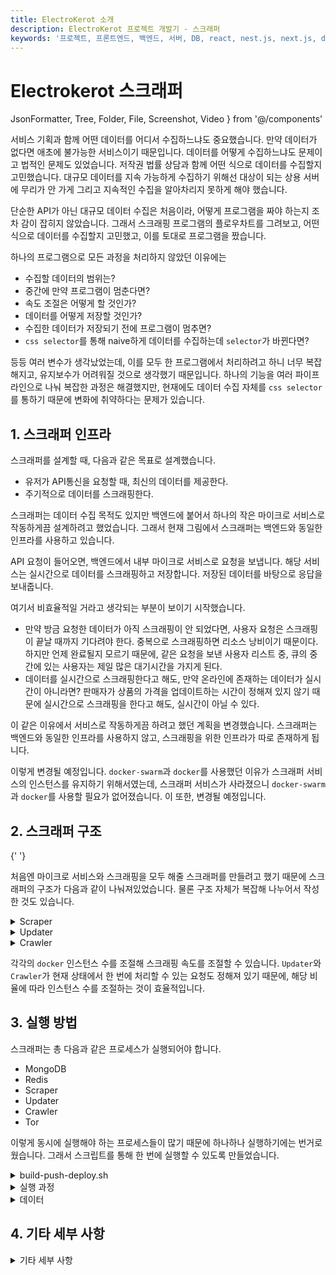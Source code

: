 ```yaml
---
title: ElectroKerot 소개
description: ElectroKerot 프로젝트 개발기 - 스크래퍼
keywords: '프로젝트, 프론트엔드, 백엔드, 서버, DB, react, nest.js, next.js, docker, 크롤링, 스크래핑, 포트폴리오'
---
```


# Electrokerot 스크래퍼

  JsonFormatter,
  Tree,
  Folder,
  File,
  Screenshot,
  Video
} from '@/components'


서비스 기획과 함께 어떤 데이터를 어디서 수집하느냐도 중요했습니다. 만약 데이터가 없다면 애초에 불가능한 서비스이기 때문입니다.
데이터를 어떻게 수집하느냐도 문제이고 법적인 문제도 있었습니다. 저작권 법률 상담과 함께 어떤 식으로 데이터를 수집할지 고민했습니다.
대규모 데이터를 지속 가능하게 수집하기 위해선 대상이 되는 상용 서버에 무리가 안 가게 그리고 지속적인 수집을 알아차리지 못하게 해야 했습니다.

단순한 API가 아닌 대규모 데이터 수집은 처음이라, 어떻게 프로그램을 짜야 하는지 조차 감이 잡히지 않았습니다. 그래서
스크래핑 프로그램의 플로우차트를 그려보고, 어떤 식으로 데이터를 수집할지 고민했고, 이를 토대로 프로그램을 짰습니다.

하나의 프로그램으로 모든 과정을 처리하지 않았던 이유에는

- 수집할 데이터의 범위는?
- 중간에 만약 프로그램이 멈춘다면?
- 속도 조절은 어떻게 할 것인가?
- 데이터를 어떻게 저장할 것인가?
- 수집한 데이터가 저장되기 전에 프로그램이 멈추면?
- `css selector`를 통해 naive하게 데이터를 수집하는데 `selector`가 바뀐다면?

등등 여러 변수가 생각났었는데, 이를 모두 한 프로그램에서 처리하려고 하니 너무 복잡해지고, 유지보수가 어려워질 것으로 생각했기 때문입니다.
하나의 기능을 여러 파이프라인으로 나눠 복잡한 과정은 해결했지만, 현재에도 데이터 수집 자체를 `css selector`를 통하기 때문에
변화에 취약하다는 문제가 있습니다.

## 1. 스크래퍼 인프라

<Screenshot alt="인프라" src={InfraScreenshot} caption="인프라" />

스크래퍼를 설계할 때, 다음과 같은 목표로 설계했습니다.

- 유저가 API통신을 요청할 때, 최신의 데이터를 제공한다.
- 주기적으로 데이터를 스크래핑한다.

스크래퍼는 데이터 수집 목적도 있지만 백엔드에 붙어서 하나의 작은 마이크로 서비스로
작동하게끔 설계하려고 했었습니다. 그래서 현재 그림에서 스크래퍼는 백엔드와 동일한 인프라를 사용하고 있습니다.

API 요청이 들어오면, 백엔드에서 내부 마이크로 서비스로 요청을 보냅니다. 해당 서비스는
실시간으로 데이터를 스크래핑하고 저장합니다. 저장된 데이터를 바탕으로 응답을 보내줍니다.

여기서 비효율적일 거라고 생각되는 부분이 보이기 시작했습니다.

- 만약 방금 요청한 데이터가 아직 스크래핑이 안 되었다면, 사용자 요청은 스크래핑이 끝날 때까지 기다려야 한다.
  중복으로 스크래핑하면 리소스 낭비이기 때문이다. 하지만 언제 완료될지 모르기 때문에,
  같은 요청을 보낸 사용자 리스트 중, 큐의 중간에 있는 사용자는 제일 많은 대기시간을 가지게 된다.
- 데이터를 실시간으로 스크래핑한다고 해도, 만약 온라인에 존재하는 데이터가 실시간이 아니라면?
  판매자가 상품의 가격을 업데이트하는 시간이 정해져 있지 않기 때문에 실시간으로
  스크래핑을 한다고 해도, 실시간이 아닐 수 있다.

이 같은 이유에서 서비스로 작동하게끔 하려고 했던 계획을 변경했습니다. 스크래퍼는 백엔드와 동일한 인프라를 사용하지 않고,
스크래핑을 위한 인프라가 따로 존재하게 됩니다.


<Screenshot
  alt="변경된 인프라"
  src={InfraModifiedScreenshot}
  caption="변경된 인프라"
/>

이렇게 변경될 예정입니다. `docker-swarm`과 `docker`를 사용했던 이유가 스크래퍼 서비스의 인스턴스를
유지하기 위해서였는데, 스크래퍼 서비스가 사라졌으니 `docker-swarm`과 `docker`를 사용할 필요가 없어졌습니다.
이 또한, 변경될 예정입니다.

## 2. 스크래퍼 구조

<Screenshot alt="플로우차트" src={FlowChartScreenshot} caption="플로우차트" />{' '}

<Screenshot
  alt="스크래퍼 구조"
  src={ScraperStructureScreenshot}
  caption="스크래퍼 구조"
/>

처음엔 마이크로 서비스와 스크래핑을 모두 해줄 스크래퍼를 만들려고 했기 때문에 스크래퍼의 구조가
다음과 같이 나눠져있었습니다. 물론 구조 자체가 복잡해 나누어서 작성한 것도 있습니다.

<details>
  <summary>Scraper</summary>

단일 프로세스 엔트리 포인트, json 설정 파일을 파싱하여 스크래핑을 준비합니다.

```js scrapConfig.json
{
  "pageBaseUrl": "https://prod.danawa.com/list/?cate=",
  "itemBaseUrl": "https://prod.danawa.com/info/?pcode=",
  "minimumDate": "2018",
  "ignoreWords": ["채굴", "마이닝", "중고"],
  "itemsCategories": [
    "cpu",
    "motherboard",
    "memory",
    "graphics",
    "hdd",
    "ssd",
    "power",
    "case",
    "cooler"
  ],
  "categories": [
    {
      "category": "cpu",
      "categoryNumber": "112747",
      "start": "1",
      "end": "*",
      "ignoreWords": ["해외구매"],
      "filters": [
        {
          "name": "제조사: 인텔",
          "type": "maker",
          "value": "3156"
        },
        {
          "name": "제조사: AMD",
          "type": "maker",
          "value": "3132"
        }
      ]
    },
    {
      "category": "motherboard",
      "categoryNumber": "112751",
      "start": "1",
      "end": "*",
      "filters": [
        {
          "name": "인텔 CPU 전용",
          "type": "attribute",
          "value": "2153"
        },
        {
          "name": "AMD CPU 전용",
          "type": "attribute",
          "value": "2154"
        }
      ]
    },
    {
      "category": "memory",
      "categoryNumber": "112752",
      "start": "1",
      "end": "*",
      "filters": [
        {
          "name": "데스크탑 전용",
          "type": "attribute",
          "value": "1223"
        }
      ]
    },
    {
      "category": "graphics",
      "categoryNumber": "112753",
      "start": "1",
      "end": "*",
      "filters": [
        {
          "name": "NVIDIA 칩셋",
          "type": "attribute",
          "value": "3518"
        },
        {
          "name": "AMD 칩셋",
          "type": "attribute",
          "value": "3517"
        }
      ]
    },
    {
      "category": "ssd",
      "categoryNumber": "112760",
      "start": "1",
      "end": "*",
      "filters": [
        {
          "name": "데스크탑 전용",
          "type": "attribute",
          "value": "636719"
        }
      ]
    },
    {
      "category": "hdd",
      "categoryNumber": "112763",
      "start": "1",
      "end": "*",
      "minimumDate": "0",
      "filters": [
        {
          "name": "데스크탑 전용",
          "type": "attribute",
          "value": "4393"
        }
      ]
    },
    {
      "category": "case",
      "categoryNumber": "112775",
      "start": "1",
      "end": "*",
      "filters": [
        {
          "name": "ATX",
          "type": "attribute",
          "value": "5112"
        },
        {
          "name": "M-ATX",
          "type": "attribute",
          "value": "153734"
        },
        {
          "name": "RTX",
          "type": "attribute",
          "value": "131810"
        },
        {
          "name": "미니 ITX",
          "type": "attribute",
          "value": "5115"
        },
        {
          "name": "튜닝 케이스",
          "type": "attribute",
          "value": "5116"
        }
      ]
    },
    {
      "category": "power",
      "categoryNumber": "112777",
      "start": "1",
      "end": "*",
      "filters": [
        {
          "name": "ATX 파워",
          "type": "attribute",
          "value": "5529"
        },
        {
          "name": "M-ATX 파워",
          "type": "attribute",
          "value": "5530"
        }
      ]
    },
    {
      "category": "cooler",
      "categoryNumber": "11236855",
      "start": "1",
      "end": "*",
      "filters": [
        {
          "name": "CPU 쿨러",
          "type": "attribute",
          "value": "4015"
        },
        {
          "name": "시스템 쿨러",
          "type": "attribute",
          "value": "4017"
        },
        { "name": "3RSYS", "type": "maker", "value": "94456" },
        { "name": "ALPHACOOL", "type": "maker", "value": "43489745" },
        { "name": "ARCTIC", "type": "maker", "value": "45196" },
        { "name": "ASRock", "type": "maker", "value": "4503" },
        { "name": "ASUS", "type": "maker", "value": "2869" },
        { "name": "BRAVOTEC", "type": "maker", "value": "57038" },
        { "name": "CORSAIR", "type": "maker", "value": "4127" },
        { "name": "COUGAR", "type": "maker", "value": "28016" },
        { "name": "darkFlash", "type": "maker", "value": "15938410" },
        { "name": "DEEPCOOL", "type": "maker", "value": "51853" },
        { "name": "EVGA", "type": "maker", "value": "5408" },
        { "name": "FSP", "type": "maker", "value": "4450" },
        { "name": "G.SKILL", "type": "maker", "value": "4130" },
        { "name": "GIGABYTE", "type": "maker", "value": "3148" },
        { "name": "JONSBO", "type": "maker", "value": "117525" },
        { "name": "MSI", "type": "maker", "value": "2904" },
        { "name": "NOCTUA", "type": "maker", "value": "32727" },
        { "name": "NZXT", "type": "maker", "value": "32917" },
        { "name": "PCCOOLER", "type": "maker", "value": "90587" },
        { "name": "SilverStone", "type": "maker", "value": "5738" },
        { "name": "Thermalright", "type": "maker", "value": "3210" },
        { "name": "대양케이스", "type": "maker", "value": "91704" },
        { "name": "리안리", "type": "maker", "value": "4192" },
        { "name": "마이크로닉스", "type": "maker", "value": "3160" },
        { "name": "맥스엘리트", "type": "maker", "value": "105703" },
        { "name": "시스기어", "type": "maker", "value": "112539" },
        { "name": "싸이오닉", "type": "maker", "value": "41818805" },
        { "name": "써멀테이크", "type": "maker", "value": "3186" },
        { "name": "써모랩", "type": "maker", "value": "22601" },
        { "name": "앱코", "type": "maker", "value": "2108" },
        { "name": "에너맥스", "type": "maker", "value": "3851" },
        { "name": "이엠텍", "type": "maker", "value": "4527" },
        { "name": "인텔", "type": "maker", "value": "3156" },
        { "name": "잘만", "type": "maker", "value": "3157" },
        { "name": "쿨러마스터", "type": "maker", "value": "3134" }
      ]
    }
  ]
}
```

</details>

<details>
  <summary>Updater</summary>

Scraper에서 받은 요청을 Crawler로 보내고, 그 응답을 가지고 db를 업데이트합니다.

</details>

<details>
  <summary>Crawler</summary>

받은 요청에 따라 스크래핑 후 데이터를 재단하여 리턴합니다. 인스턴스의 네트워크가 `tor`를
통해 이루어지기 때문에, 익명화가 되어있습니다.

</details>

각각의 `docker` 인스턴스 수를 조절해 스크래핑 속도를 조절할 수 있습니다.
`Updater`와 `Crawler`가 현재 상태에서 한 번에 처리할 수 있는 요청도 정해져 있기 때문에,
해당 비율에 따라 인스턴스 수를 조절하는 것이 효율적입니다.

## 3. 실행 방법

스크래퍼는 총 다음과 같은 프로세스가 실행되어야 합니다.

- MongoDB
- Redis
- Scraper
- Updater
- Crawler
- Tor

이렇게 동시에 실행해야 하는 프로세스들이 많기 때문에 하나하나 실행하기에는 번거로웠습니다.
그래서 스크립트를 통해 한 번에 실행할 수 있도록 만들었습니다.

<details>
  <summary>build-push-deploy.sh</summary>

```sh build-push-deploy.sh
  #! /bin/bash

  # check local registry status
  wget --no-verbose --tries=1 --spider 127.0.0.1:5000/v2/_catalog > /dev/null 2>&1
  if [ $? -eq 4 ]; then
    echo " - Creating local registry service"
    docker service create --name registry --publish 5000:5000 registry:2 2>/dev/null

    if [ $? -ne 0 ]; then
      echo "Failed to create local registry"
      exit 1
    fi
  fi

  # build images
  echo " - Building images"
  docker compose build 2>/dev/null
  if [ $? -ne 0 ]; then
    echo "Build failed"
    exit 1
  fi

  # push images
  echo " - Pushing images"
  docker compose push 2>/dev/null
  if [ $? -ne 0 ]; then
    echo "Push failed"
    exit 1
  fi

  # init docker swarm
  echo " - Initializing docker swarm"
  docker swarm init > /dev/null 2>/dev/null
  if [[ $? != 0 && $? != 1 ]]; then
    echo "Swarm init failed"
    exit 1
  fi

  SERVICE_NAME=collector
  # deploy services
  echo " - Deploying services under stack name: $SERVICE_NAME"
  docker stack deploy -c docker-compose.yml $SERVICE_NAME 2>/dev/null
  if [ $? -ne 0 ]; then
    echo "Deploy failed"
    exit 1
  fi
  echo " - Deployment completed"

  IFS=
  echo "Press Enter to check service status"
  read -s -n 1 key
  if [[ $key = "" ]]; then
    watch -n 1 docker stack services $SERVICE_NAME
  fi
```

</details>


<details>
<summary>실행 과정</summary>

**실행**

<Screenshot alt="실행" src={ScraperDeployScreenshot} />

**상태**

<Screenshot alt="상태" src={ScraperStatsScreenshot} />

**대기**

<Screenshot alt="대기" src={ScraperStandbyScreenshot} />

<br />

</details>

<details>
<summary>데이터</summary>

<JsonFormatter />
</details>

## 4. 기타 세부 사항

<details>
<summary>기타 세부 사항</summary>

**스크래핑 속도 조절**

- Updater 인스턴스 수 - 한 번의 트랜잭션으로 업데이트되는 도큐먼트 조절
- Crawler 인스턴스 수 - 스크래핑 속도 조절

Updater와 Crawler 모두 request limiter를 통해 한 번에 처리할 수 있는 요청의 양을 조절할 수 있습니다.

- Updater: (default: 10)
- Crawler (default: 3)

스크래핑을 하는 Crawler의 request limiter를 올리면 IP차단의 가능성이 있음

Updater의 수가 많을수록 업데이트 속도가 빨라지지만, Crawler의 request limiter(default: 3) 때문에 병목이 있으므로, Updater와 Crawler의 전체적인 밸런스가 중요합니다.
토르 네트워크를 우회한 요청의 경우, http 요청 완료에 요청 당 평균 1.5분의 시간이 소요되고 전체 처리 과정의 오버헤드를 고려하여 rest api 요청 처리 시간을 1.75분으로 산정합니다.
이를 기준으로 노드 인스턴스의 수를 적절하게 조절하면 됩니다.

**로컬 환경에서 실행 (개발 환경)**

MongoDB와 Redis가 설치되어 있어야 합니다. Scraper, Updater, Crawler 실행 순서는 상관 없습니다.

`npm run start`

Redis의 경우, 보안 취약점 때문에 기본적인 패스워드가 없을 경우, 실행 후 단시간 내 멀웨어에 감염되기 때문에 패스워드를 설정해야 합니다.

`redis-server —requirepass electrokerot`

어떤 경로로 감염되는지는 모르겠지만 추후 사용하는 도커 이미지들도 권한상승(privilege escalation) 공격에 잠재적으로 노출될 위험이 있는 거 같습니다.

[https://www.trendmicro.com/en_us/research/20/d/exposed-redis-instances-abused-for-remote-code-execution-cryptocurrency-mining.html](https://www.trendmicro.com/en_us/research/20/d/exposed-redis-instances-abused-for-remote-code-execution-cryptocurrency-mining.html)

**도커 환경에서 실행 (실제 스크래핑 환경)**

배포 환경에서는 (NODE_ENV=production) 프록시가 없다면 실행되지 않습니다.

**로컬 컨테이너 레지스트리 생성**

도커 스웜을 사용하기 위해선 레지스트리가 필요함으로, 로컬에 생성해야 합니다.

`docker service create --name registry --publish published=5000,target=5000 registry:2`

**볼륨 생성**

redis 데이터가 보존되며, 서비스 재실행 시 볼륨이나 redis를 초기화해주어야 합니다.

`docker create volume electrokerot-redis`

docker-compose.yml 파일이 있는 위치에서 실행해야 합니다.

**도커 이미지 빌드**

`docker compose build`

**도커 이미지를 로컬 레지스트리로 푸쉬**

`docker compose push`

**도커 스웜 실행**

`docker swarm init`

`docker stack deploy -c docker-compose.yml collector`

스웜이 실행된 후, 스크래핑 속도를 올리기 위해 노드 인스턴스 수를 순서에 맞게 스케일 아웃 해줍니다.

`docker service scale collector_tor=15`

`docker service scale collector_crawler=35`

`docker service scale collector_updater=15`

docker compose 3.0 이상에서 서비스 시작 순서를 보장하는 오케스트레이션 기능이 없어서 수십 개의 replicas를 한 번에 시작하면 서비스가 정상적으로 시작되지 않는 경우가 있습니다.
그래서 적은 수의 인스턴스를 정상적으로 올린 뒤에 스케일링 해야 합니다.

리눅스 환경이나 wsl bash 환경에서 다음 명령어로 서비스 상태를 확인할 수 있습니다.

전체 서비스 상태 확인

`watch -n 1 docker service ls`

`docker service logs collector_scraper`

`docker service logs collector_updater`

`docker service logs collector_crawler`

**실행 환경 사양**

3.6Ghz 8코어 16쓰레드, 32GB 메모리 환경

**속도**

1개의 요청은 1개의 페이지나 1개의 ajax요청으로 생각하고, 8000개의 요청을 완료하는데 대략 2시간 정도 소요됩니다.

</details>
